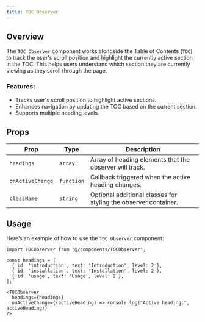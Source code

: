 ```yaml
---
title: TOC Observer 
---
```


## Overview

The `TOC Observer` component works alongside the Table of Contents (`TOC`) to track the user's scroll position and highlight the currently active section in the TOC. This helps users understand which section they are currently viewing as they scroll through the page.

### Features:
- Tracks user's scroll position to highlight active sections.
- Enhances navigation by updating the TOC based on the current section.
- Supports multiple heading levels.

## Props

| Prop        | Type       | Description                                                         |
| ----------- | ---------- | ------------------------------------------------------------------- |
| `headings`  | `array`    | Array of heading elements that the observer will track.              |
| `onActiveChange` | `function` | Callback triggered when the active heading changes.              |
| `className` | `string`   | Optional additional classes for styling the observer container.      |

## Usage

Here’s an example of how to use the `TOC Observer` component:

```tsx
import TOCObserver from '@/components/TOCObserver';

const headings = [
  { id: 'introduction', text: 'Introduction', level: 2 },
  { id: 'installation', text: 'Installation', level: 2 },
  { id: 'usage', text: 'Usage', level: 2 },
];

<TOCObserver
  headings={headings}
  onActiveChange={(activeHeading) => console.log("Active heading:", activeHeading)}
/>
